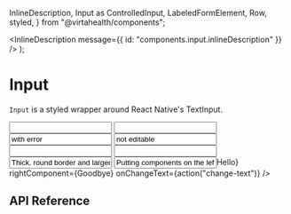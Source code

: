   InlineDescription,
  Input as ControlledInput,
  LabeledFormElement,
  Row,
  styled,
} from "@virtahealth/components";


  <InlineDescription message={{ id: "components.input.inlineDescription" }} />
);

<Meta title="Components / Input" component={Input} />

# Input

`Input` is a styled wrapper around React Native's TextInput.

<Preview>
  <Story name="example">
    <Input
      placeholderMessage={{ id: "components.input.placeholder" }}
      value=""
      onChangeText={action("change-text")}
    />
  </Story>
  <Story name="labeled">
    <LabeledFormElement labelMessage={{ id: "components.input.label" }}>
      <Input value="" onChangeText={action("change-text")} />
    </LabeledFormElement>
  </Story>
  <Story name="with error">
    <LabeledFormElement labelMessage={{ id: "components.input.label" }}>
      <Input
        errorMessage={{ id: "components.input.error" }}
        value="with error"
        onChangeText={action("change-text")}
      />
    </LabeledFormElement>
  </Story>
  <Story name="not editable">
    <LabeledFormElement labelMessage={{ id: "components.input.label" }}>
      <Input value="not editable" editable={false} />
    </LabeledFormElement>
  </Story>
  <Story name="multiline">
    <LabeledFormElement labelMessage={{ id: "components.input.label" }}>
      <Input
        multiline
        numberOfLines={4}
        placeholderMessage={{ id: "components.input.placeholder" }}
        value=""
        onChangeText={action("change-text")}
      />
    </LabeledFormElement>
  </Story>
  <Story name="inlines">
    <LabeledFormElement
      helperText={{ id: "components.formElementLabel.helperText" }}
      labelMessage={{ id: "components.input.label" }}
    >
      <Input
        placeholderMessage={{ id: "components.input.placeholder" }}
        insetText={{ id: "components.input.insetText" }}
        value=""
        onChangeText={action("change-text")}
      />
      <InlineDescription
        message={{ id: "components.input.inlineDescription" }}
      />
    </LabeledFormElement>
  </Story>
  <Story name="Thick">
    <Input
      isThick={true}
      value="Thick, round border and larger text"
      onChangeText={action("change-text")}
    />
  </Story>
  <Story name="Left/Right Components">
    <Input
      value="Putting components on the left and right of the input"
      leftComponent={<Text>Hello</Text>}
      rightComponent={<Text>Goodbye</Text>}
      onChangeText={action("change-text")}
    />
  </Story>
</Preview>

## API Reference

<Props of={ControlledInput} />
